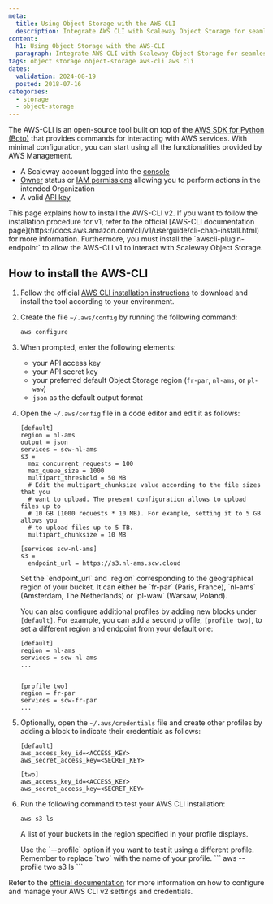 ```yaml
---
meta:
  title: Using Object Storage with the AWS-CLI
  description: Integrate AWS CLI with Scaleway Object Storage for seamless operations.
content:
  h1: Using Object Storage with the AWS-CLI
  paragraph: Integrate AWS CLI with Scaleway Object Storage for seamless operations.
tags: object storage object-storage aws-cli aws cli
dates:
  validation: 2024-08-19
  posted: 2018-07-16
categories:
  - storage
  - object-storage
---
```


The AWS-CLI is an open-source tool built on top of the [AWS SDK for Python (Boto)](https://boto3.amazonaws.com/v1/documentation/api/latest/index.html) that provides commands for interacting with AWS services. With minimal configuration, you can start using all the functionalities provided by AWS Management.

<Macro id="requirements" />

- A Scaleway account logged into the [console](https://console.scaleway.com)
- [Owner](/identity-and-access-management/iam/concepts/#owner) status or [IAM permissions](/identity-and-access-management/iam/concepts/#permission) allowing you to perform actions in the intended Organization
- A valid [API key](/identity-and-access-management/iam/how-to/create-api-keys/)

<Message type="note">
  This page explains how to install the AWS-CLI v2. If you want to follow the installation procedure for v1, refer to the official [AWS-CLI documentation page](https://docs.aws.amazon.com/cli/v1/userguide/cli-chap-install.html) for more information. Furthermore, you must install the `awscli-plugin-endpoint` to allow the AWS-CLI v1 to interact with Scaleway Object Storage.
</Message>

## How to install the AWS-CLI

1. Follow the official [AWS CLI installation instructions](https://docs.aws.amazon.com/cli/latest/userguide/getting-started-install.html#getting-started-install-instructions) to download and install the tool according to your environment.

2. Create the file `~/.aws/config` by running the following command:

    ```
    aws configure
    ```

3. When prompted, enter the following elements:
    - your API access key
    - your API secret key
    - your preferred default Object Storage region (`fr-par`, `nl-ams`, or `pl-waw`)
    - `json` as the default output format

4. Open the `~/.aws/config` file in a code editor and edit it as follows:

    ```
    [default]
    region = nl-ams
    output = json
    services = scw-nl-ams
    s3 =
      max_concurrent_requests = 100
      max_queue_size = 1000
      multipart_threshold = 50 MB
      # Edit the multipart_chunksize value according to the file sizes that you
      # want to upload. The present configuration allows to upload files up to
      # 10 GB (1000 requests * 10 MB). For example, setting it to 5 GB allows you
      # to upload files up to 5 TB.
      multipart_chunksize = 10 MB

    [services scw-nl-ams]
    s3 =
      endpoint_url = https://s3.nl-ams.scw.cloud
    ```

    <Message type="note">
      Set the `endpoint_url` and `region` corresponding to the geographical region of your bucket. It can either be `fr-par` (Paris, France), `nl-ams` (Amsterdam, The Netherlands) or `pl-waw` (Warsaw, Poland).
    </Message>

    You can also configure additional profiles by adding new blocks under `[default]`. For example, you can add a second profile, `[profile two]`, to set a different region and endpoint from your default one:

    ```
    [default]
    region = nl-ams
    services = scw-nl-ams
    ...


    [profile two]
    region = fr-par
    services = scw-fr-par
    ...
    ```

5. Optionally, open the `~/.aws/credentials` file and create other profiles by adding a block to indicate their credentials as follows:

    ```
    [default]
    aws_access_key_id=<ACCESS_KEY>
    aws_secret_access_key=<SECRET_KEY>

    [two]
    aws_access_key_id=<ACCESS_KEY>
    aws_secret_access_key=<SECRET_KEY>
    ```

6. Run the following command to test your AWS CLI installation:

    ```
    aws s3 ls
    ```

    A list of your buckets in the region specified in your profile displays.

    <Message type="note">
        Use the `--profile` option if you want to test it using a different profile. Remember to replace `two` with the name of your profile. 
        ```
        aws --profile two s3 ls
        ```
    </Message>


Refer to the [official documentation](https://docs.aws.amazon.com/cli/latest/userguide/cli-configure-files.html) for more information on how to configure and manage your AWS CLI v2 settings and credentials.



